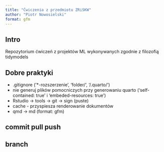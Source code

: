 ```yaml
---
title: "Ćwiczenia z przedmiotu ZRiSKW"
author: "Piotr Nowosielski"
format: gfm
---
```


## Intro

Repozytorium ćwiczeń z projektów ML wykonywanych zgodnie z filozofią tidymodels

## Dobre praktyki

* .gitignore ('*-rozszerzenie', 'folder/', '/.quarto/')
* nie generuj plików pomocniczych przy generowaniu quarto ('self-contained: true' i 'embeded-resources: true')
* Rstudio -> tools -> git -> sign (puste)
* cache - przyspiesza renderowanie dokumentów
* qmd -> md (format: gfm)

## commit pull push


## branch